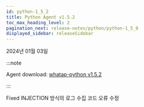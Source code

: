 ```yaml
---
id: python-1_5_2
title: Python Agent v1.5.2
toc_max_heading_level: 2
pagination_next: release-notes/python/python-1_5_0
displayed_sidebar: releaseSidebar
---
```


2024년 01월 03일

:::note

Agent download: [whatap-python v1.5.2](https://pypi.org/project/whatap-python/1.5.2/)

:::

<Status>Fixed</Status> INJECTION 방식의 로그 수집 코드 오류 수정